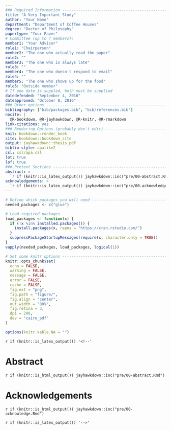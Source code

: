 ```yaml
---
### Required Information -------------------------------------------------------
title: "A Very Important Study"
author: "Your Name"
department: "Department of Coffee Houses"
degree: "Doctor of Philosophy"
papertype: "Your Paper"
# Committee (up to 7 members):
member1: "Your Advisor"
role1: "Chairperson"
member2: "The one who actually read the paper"
role2: ""
member3: "The one who is always late"
role3: ""
member4: "The one who doesn't respond to email"
role4: ""
member5: "The one who shows up for the food"
role5: "Outside member"
# If one date is suppled, both must be supplied
datedefended: "September 4, 2016"
dateapproved: "October 8, 2016"
### Other options --------------------------------------------------------------
bibliography: ["bib/packages.bib", "bib/references.bib"]
nocite: |
  @R-bookdown, @R-jayhawkdown, @R-knitr, @R-rmarkdown
link-citations: yes
### Rendering Options (probably don't edit) ------------------------------------
knit: bookdown::render_book
site: bookdown::bookdown_site
output: jayhawkdown::thesis_pdf
biblio-style: apalike2
csl: csl/apa.csl
lot: true
lof: true
### Pretext Sections -----------------------------------------------------------
abstract: >
  `r if (knitr::is_latex_output()) jayhawkdown::inc("pre/00-abstract.Rmd")`
acknowledgements: >
  `r if (knitr::is_latex_output()) jayhawkdown::inc("pre/00-acknowledge.Rmd")`
---
```


```r
# Define which packages you will need ------------------------------------------
needed_packages <- c("glue")

# Load required packages
load_packages <- function(x) {
  if (!x %in% installed.packages()) {
    install.packages(x, repos = "https://cran.rstudio.com/")
  }
  suppressPackageStartupMessages(require(x, character.only = TRUE))
}
vapply(needed_packages, load_packages, logical(1))

# Set some knitr options -------------------------------------------------------
knitr::opts_chunk$set(
  echo = FALSE,
  warning = FALSE,
  message = FALSE,
  error = FALSE,
  cache = FALSE,
  fig.ext = "png",
  fig.path = "figure/",
  fig.align = "center",
  out.width = "80%",
  fig.retina = 3,
  dpi = 200,
  dev = "cairo_pdf"
)

options(knitr.kable.NA = "")
```

`r if (knitr::is_latex_output()) '<!--'`

# Abstract {-}

`r if (knitr::is_html_output()) jayhawkdown::inc("pre/00-abstract.Rmd")`

# Acknowledgements {-}

`r if (knitr::is_html_output()) jayhawkdown::inc("pre/00-acknowledge.Rmd")`

`r if (knitr::is_latex_output()) '-->'`
